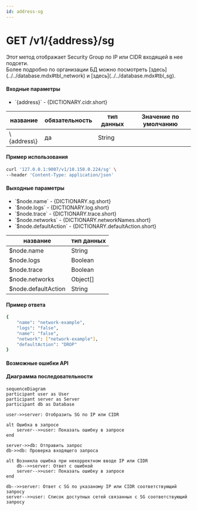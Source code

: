 ```yaml
---
id: address-sg
---
```



# GET /v1/\{address\}/sg

<div className="text-justify">Этот метод отображает Security Group по IP или CIDR входящей в нее подсети.</div>

<div className="text-justify">
  Более подробно по организации БД можно посмотреть [здесь](../../database.mdx#tbl_network) и
  [здесь](../../database.mdx#tbl_sg).
</div>

#### Входные параметры

<ul>
  <li>
    `{address}` - {DICTIONARY.cidr.short}
  </li>
</ul>

<div className="scrollable-x">
  <table>
    <thead>
      <tr>
        <th rowSpan="2">название</th>
        <th rowSpan="2">обязательность</th>
        <th rowSpan="2">тип данных</th>
        <th rowSpan="2">Значение по умолчанию</th>
      </tr>
    </thead>
    <tbody>
      <tr>
        <td>\{address\}</td>
        <td>да</td>
        <td>String</td>
        <td></td>
      </tr>
      </tbody>
  </table>
</div>

<h4 className="custom-heading">Пример использования</h4>

```bash
curl '127.0.0.1:9007/v1/10.150.0.224/sg' \
--header 'Content-Type: application/json'
```

<h4 className="custom-heading">Выходные параметры</h4>

<ul>
  <li>`$node.name` - {DICTIONARY.sg.short}</li>
  <li>`$node.logs` - {DICTIONARY.log.short}</li>
  <li>`$node.trace` - {DICTIONARY.trace.short}</li>
  <li>`$node.networks` - {DICTIONARY.networkNames.short}</li>
  <li>`$node.defaultAction` - {DICTIONARY.defaultAction.short}</li>
</ul>

<div className="scrollable-x">
  <table>
    <thead>
      <tr>
        <th>название</th>
        <th>тип данных</th>
      </tr>
    </thead>
    <tbody>
      <tr>
        <td>$node.name</td>
        <td>String</td>
      </tr>
      <tr>
        <td>$node.logs</td>
        <td>Boolean</td>
      </tr>
      <tr>
        <td>$node.trace</td>
        <td>Boolean</td>
      </tr>
      <tr>
        <td>$node.networks</td>
        <td>Object[]</td>
      </tr>
      <tr>
        <td>$node.defaultAction</td>
        <td>String</td>
      </tr>
    </tbody>
  </table>
</div>

<h4 className="custom-heading">Пример ответа</h4>

```bash
{
    "name": "network-example",
    "logs": "false",
    "name": "false",
    "network": ["network-example"],
    "defaultAction": "DROP"
}
```

<h4 className="custom-heading">Возможные ошибки API</h4>

<Codes data={RESPOND_CODES.invalid_argument} />
<Codes data={RESPOND_CODES.not_found} />

<h4 className="custom-heading">Диаграмма последовательности</h4>

<FancyboxDiagram>

```mermaid
sequenceDiagram
participant user as User
participant server as Server
participant db as Database

user->>server: Отобразить SG по IP или CIDR

alt Ошибка в запросе
    server-->>user: Показать ошибку в запросе
end

server->>db: Отправить запрос
db->>db: Проверка входящего запроса

alt Возникла ошибка при некорректном вводе IP или CIDR
    db-->>server: Ответ с ошибкой
    server-->>user: Показать ошибку в запросе
end

db-->>server: Ответ с SG по указаному IP или CIDR соответствующий запросу
server-->>user: Список доступных сетей связанных с SG соответствующий запросу
```

</FancyboxDiagram>
